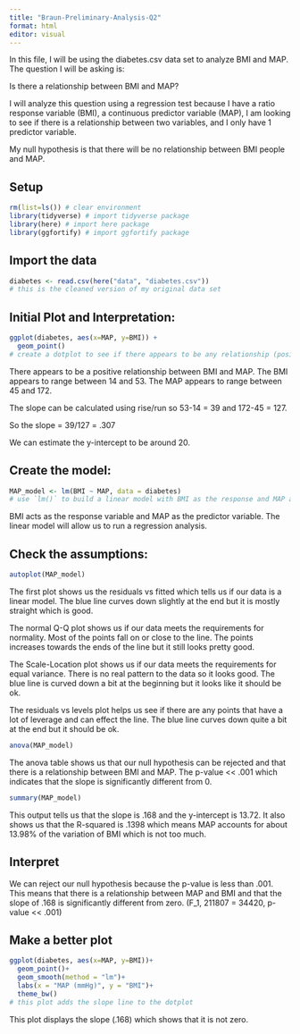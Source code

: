 ```yaml
---
title: "Braun-Preliminary-Analysis-Q2"
format: html
editor: visual
---
```


In this file, I will be using the diabetes.csv data set to analyze BMI and MAP. The question I will be asking is:

Is there a relationship between BMI and MAP?

I will analyze this question using a regression test because I have a ratio response variable (BMI), a continuous predictor variable (MAP), I am looking to see if there is a relationship between two variables, and I only have 1 predictor variable.

My null hypothesis is that there will be no relationship between BMI people and MAP.

## Setup

```r
rm(list=ls()) # clear environment
library(tidyverse) # import tidyverse package
library(here) # import here package 
library(ggfortify) # import ggfortify package
```

## Import the data

```r
diabetes <- read.csv(here("data", "diabetes.csv"))
# this is the cleaned version of my original data set
```

## Initial Plot and Interpretation:

```r
ggplot(diabetes, aes(x=MAP, y=BMI)) +
  geom_point()
# create a dotplot to see if there appears to be any relationship (positive, negative, linear, etc.)
```

There appears to be a positive relationship between BMI and MAP. The BMI appears to range between 14 and 53. The MAP appears to range between 45 and 172.

The slope can be calculated using rise/run so 53-14 = 39 and 172-45 = 127.

So the slope = 39/127 = .307

We can estimate the y-intercept to be around 20.

## Create the model:

```r
MAP_model <- lm(BMI ~ MAP, data = diabetes)
# use `lm()` to build a linear model with BMI as the response and MAP as predictor

```

BMI acts as the response variable and MAP as the predictor variable. The linear model will allow us to run a regression analysis.

## Check the assumptions:

```r
autoplot(MAP_model)
```

The first plot shows us the residuals vs fitted which tells us if our data is a linear model. The blue line curves down slightly at the end but it is mostly straight which is good.

The normal Q-Q plot shows us if our data meets the requirements for normality. Most of the points fall on or close to the line. The points increases towards the ends of the line but it still looks pretty good.

The Scale-Location plot shows us if our data meets the requirements for equal variance. There is no real pattern to the data so it looks good. The blue line is curved down a bit at the beginning but it looks like it should be ok.

The residuals vs levels plot helps us see if there are any points that have a lot of leverage and can effect the line. The blue line curves down quite a bit at the end but it should be ok.

```r
anova(MAP_model)
```

The anova table shows us that our null hypothesis can be rejected and that there is a relationship between BMI and MAP. The p-value \<\< .001 which indicates that the slope is significantly different from 0.

```r
summary(MAP_model)
```

This output tells us that the slope is .168 and the y-intercept is 13.72. It also shows us that the R-squared is .1398 which means MAP accounts for about 13.98% of the variation of BMI which is not too much.

## Interpret

We can reject our null hypothesis because the p-value is less than .001. This means that there is a relationship between MAP and BMI and that the slope of .168 is significantly different from zero. (F_1, 211807 = 34420, p-value \<\< .001)

## Make a better plot

```r
ggplot(diabetes, aes(x=MAP, y=BMI))+
  geom_point()+
  geom_smooth(method = "lm")+
  labs(x = "MAP (mmHg)", y = "BMI")+
  theme_bw()
# this plot adds the slope line to the dotplot 
```

This plot displays the slope (.168) which shows that it is not zero.

